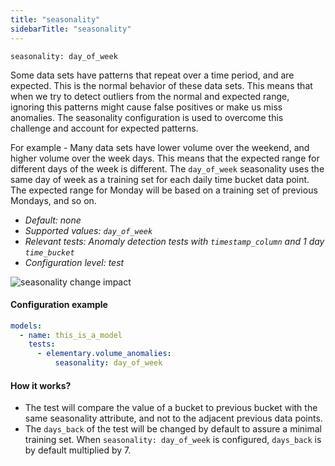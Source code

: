 ```yaml
---
title: "seasonality"
sidebarTitle: "seasonality"
---
```


`seasonality: day_of_week`

Some data sets have patterns that repeat over a time period, and are expected. 
This is the normal behavior of these data sets. 
This means that when we try to detect outliers from the normal and expected range, ignoring this patterns might cause false positives or make us miss anomalies. 
The seasonality configuration is used to overcome this challenge and account for expected patterns. 


For example - Many data sets have lower volume over the weekend, and higher volume over the week days. 
This means that the expected range for different days of the week is different. 
The `day_of_week` seasonality uses the same day of week as a training set for each daily time bucket data point. 
The expected range for Monday will be based on a training set of previous Mondays, and so on.


- _Default: none_
- _Supported values: `day_of_week`_
- _Relevant tests: Anomaly detection tests with `timestamp_column` and 1 day `time_bucket`_
- _Configuration level: test_

<Frame caption="seasonality change impact">
    <img
    src="https://res.cloudinary.com/diuctyblm/image/upload/v1681301380/Anomaly%20detection%20tests/seasonality_bz6gqp.png"
    alt="seasonality change impact"
    />
</Frame>

#### Configuration example

<CodeGroup>

```yaml test
models:
  - name: this_is_a_model
    tests:
      - elementary.volume_anomalies:
          seasonality: day_of_week
```

</CodeGroup>


#### How it works?

- The test will compare the value of a bucket to previous bucket with the same seasonality attribute, and not to the adjacent previous data points.
- The `days_back` of the test will be changed by default to assure a minimal training set. When `seasonality: day_of_week` is configured, `days_back` is by default multiplied by 7.